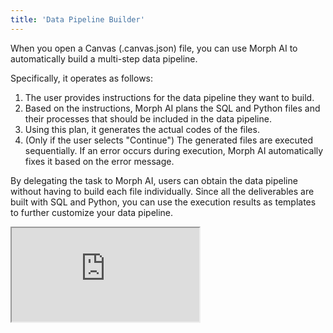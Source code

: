 ```yaml
---
title: 'Data Pipeline Builder'
---
```

When you open a Canvas (.canvas.json) file, you can use Morph AI to automatically build a multi-step data pipeline.

Specifically, it operates as follows:

1. The user provides instructions for the data pipeline they want to build.
2. Based on the instructions, Morph AI plans the SQL and Python files and their processes that should be included in the data pipeline.
3. Using this plan, it generates the actual codes of the files.
4. (Only if the user selects "Continue") The generated files are executed sequentially. If an error occurs during execution, Morph AI automatically fixes it based on the error message.

By delegating the task to Morph AI, users can obtain the data pipeline without having to build each file individually.
Since all the deliverables are built with SQL and Python, you can use the execution results as templates to further customize your data pipeline.

<iframe
    src="https://www.loom.com/embed/6460e39061be4df78ecffb5a56225951?sid=74b921ff-bb21-4d2e-8dd6-50cb872f2606"
    controls
    className="w-full aspect-video"
></iframe>